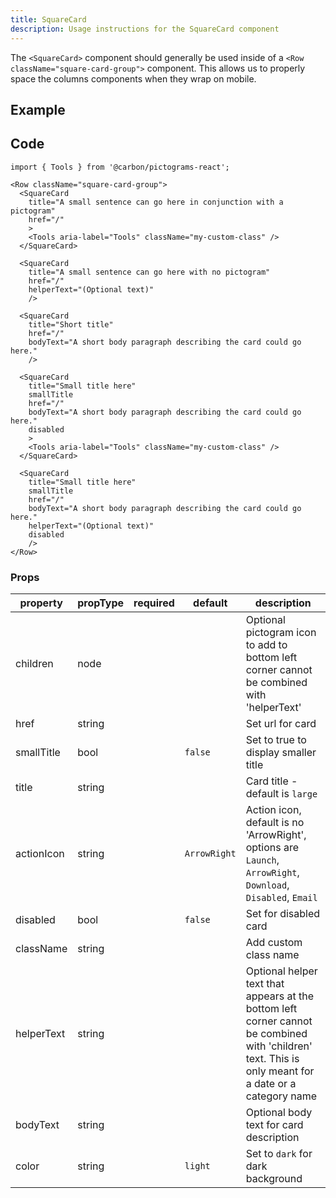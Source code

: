 ```yaml
---
title: SquareCard
description: Usage instructions for the SquareCard component
---
```



<PageDescription>

The `<SquareCard>` component should generally be used inside of a
`<Row className="square-card-group">` component. This allows us to
properly space the columns components when they wrap on mobile.

</PageDescription>

## Example


<Row className="square-card-group">
<SquareCard
  title="A small sentence can go here in conjunction with a pictogram"
  href="/"
  >
  <Tools aria-label="Tools" className="my-custom-class" />
</SquareCard>
<SquareCard
  title="A small sentence can go here with no pictogram"
  href="/"
  helperText="(Optional text)"
  />
<SquareCard
  title="Short title"
  href="/"
  bodyText="A short body paragraph describing the card could go here."
  />
<SquareCard
  title="Small title here"
  smallTitle
  href="/"
  bodyText="A short body paragraph describing the card could go here."
  disabled
  >
  <Tools aria-label="Tools" className="my-custom-class" />
</SquareCard>
<SquareCard
  title="Small title here"
  smallTitle
  href="/"
  bodyText="A short body paragraph describing the card could go here."
  helperText="(Optional text)"
  disabled
  />
</Row>

## Code

```mdx path=components/SquareCard/SquareCard.js src=https://github.com/ibm-iacs/cp4d-managed/tree/main/packages/gatsby-theme-carbon/src/components/SquareCard
import { Tools } from '@carbon/pictograms-react';

<Row className="square-card-group">
  <SquareCard
    title="A small sentence can go here in conjunction with a pictogram"
    href="/"
    >
    <Tools aria-label="Tools" className="my-custom-class" />
  </SquareCard>

  <SquareCard
    title="A small sentence can go here with no pictogram"
    href="/"
    helperText="(Optional text)"
    />

  <SquareCard
    title="Short title"
    href="/"
    bodyText="A short body paragraph describing the card could go here."
    />

  <SquareCard
    title="Small title here"
    smallTitle
    href="/"
    bodyText="A short body paragraph describing the card could go here."
    disabled
    >
    <Tools aria-label="Tools" className="my-custom-class" />
  </SquareCard>

  <SquareCard
    title="Small title here"
    smallTitle
    href="/"
    bodyText="A short body paragraph describing the card could go here."
    helperText="(Optional text)"
    disabled
    />
</Row>
```

### Props

| property      | propType | required | default     | description                                                                                                      |
| ------------- | -------- | -------- | ----------- | ---------------------------------------------------------------------------------------------------------------- |
| children      | node     |          |             | Optional pictogram icon to add to bottom left corner cannot be combined with 'helperText'                        |
| href          | string   |          |             | Set url for card                                                                                                 |
| smallTitle    | bool     |          | `false`     | Set to true to display smaller title                                                                             |
| title         | string   |          |             | Card title - default is `large`                                                                                  |
| actionIcon    | string   |          | `ArrowRight`| Action icon, default is no 'ArrowRight', options are `Launch`, `ArrowRight`, `Download`, `Disabled`, `Email`     |
| disabled      | bool     |          | `false`     | Set for disabled card                                                                                            |
| className     | string   |          |             | Add custom class name                                                                                            |
| helperText    | string   |          |             | Optional helper text that appears at the bottom left corner cannot be combined with 'children' text. This is only meant for a date or a category name              |
| bodyText      | string   |          |             | Optional body text for card description                                                                          |
| color         | string   |          | `light`     | Set to `dark` for dark background                                                                                |